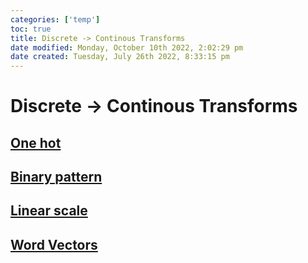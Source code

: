 ```yaml
---
categories: ['temp']
toc: true
title: Discrete -> Continous Transforms
date modified: Monday, October 10th 2022, 2:02:29 pm
date created: Tuesday, July 26th 2022, 8:33:15 pm
---
```


# Discrete -> Continous Transforms

## [One hot](One%20hot.qmd)

## [Binary pattern](Binary%20pattern.qmd)

## [Linear scale](Linear%20scale.qmd)

## [Word Vectors](Word%20Vectors.qmd)



